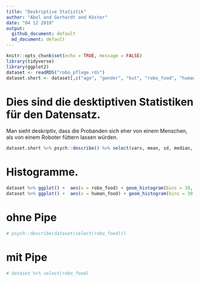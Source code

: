 ---
title: "Deskriptive Statistik"
author: "Abel and Gerhardt and Köster"
date: "04 12 2019"
output:
  github_document: default
  md_document: default
---

```{r setup, include=FALSE}
knitr::opts_chunk$set(echo = TRUE, message = FALSE)
library(tidyverse)
library(ggplot2)
dataset <- readRDS("robo_pflege.rds")
dataset.short <- dataset[,c("age", "gender", "kut", "robo_food", "human_food")]
```

# Dies sind die desktiptiven Statistiken für den Datensatz.
Man sieht deskriptiv, dass die Probanden sich eher von einem Menschen, als von einem Roboter füttern lassen würden. 
```{r warning=FALSE}
dataset.short %>% psych::describe() %>% select(vars, mean, sd, median, min, max) 
```
# Histogramme.

```{r warning=FALSE}
dataset %>% ggplot() +  aes(x = robo_food) + geom_histogram(bins = 30, fill="red")
dataset %>% ggplot() +  aes(x = human_food) + geom_histogram(bins = 30, fill="blue")
```
# ohne Pipe
```{r}
# psych::describe(dataset(select(robo_food)))
```
# mit Pipe
```{r}
# dataset %>% select(robo_food)
```
